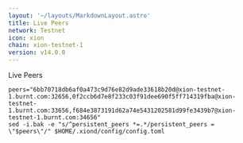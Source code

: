 ```yaml
---
layout: '~/layouts/MarkdownLayout.astro'
title: Live Peers
network: Testnet
icon: xion
chain: xion-testnet-1
version: v14.0.0
---
```

Live Peers 

```
peers="6bb70718db6af0a473c9d76e82d9ade33618b20d@xion-testnet-1.burnt.com:32656,0f2ccb6d7e8f233c03f91dee690f5ff714319fba@xion-testnet-1.burnt.com:33656,f684e3873191d62a74e5431202581d99fe3439b7@xion-testnet-1.burnt.com:34656"
sed -i.bak -e "s/^persistent_peers *=.*/persistent_peers = \"$peers\"/" $HOME/.xiond/config/config.toml
```
